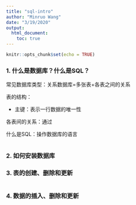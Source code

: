 ```yaml
---
title: "sql-intro"
author: "Minruo Wang"
date: "3/19/2020"
output: 
  html_document:
    toc: true
---
```


```r
knitr::opts_chunk$set(echo = TRUE)
```

### 1. 什么是数据库？什么是SQL？  

常见数据库类型：关系数据库=多张表+各表之间的关系   

表的结构：   

- 主键：表示一行数据的唯一性  

各表间的关系：通过  

什么是SQL：操作数据库的语言

```r

```

### 2. 如何安装数据库  



### 3. 表的创建、删除和更新   

```r

```



### 4. 数据的插入、删除和更新



